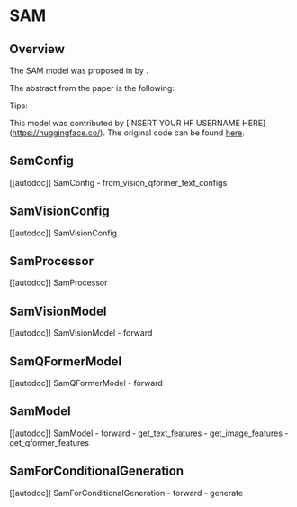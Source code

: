 <!--Copyright 2023 The HuggingFace Team. All rights reserved.

Licensed under the Apache License, Version 2.0 (the "License"); you may not use this file except in compliance with
the License. You may obtain a copy of the License at

http://www.apache.org/licenses/LICENSE-2.0

Unless required by applicable law or agreed to in writing, software distributed under the License is distributed on
an "AS IS" BASIS, WITHOUT WARRANTIES OR CONDITIONS OF ANY KIND, either express or implied. See the License for the
specific language governing permissions and limitations under the License.
-->

# SAM

## Overview

The SAM model was proposed in [<INSERT PAPER NAME HERE>](<INSERT PAPER LINK HERE>) by <INSERT AUTHORS HERE>.
<INSERT SHORT SUMMARY HERE>

The abstract from the paper is the following:

*<INSERT PAPER ABSTRACT HERE>*

Tips:

<INSERT TIPS ABOUT MODEL HERE>

This model was contributed by [INSERT YOUR HF USERNAME HERE](https://huggingface.co/<INSERT YOUR HF USERNAME HERE>).
The original code can be found [here](<INSERT LINK TO GITHUB REPO HERE>).


## SamConfig

[[autodoc]] SamConfig
    - from_vision_qformer_text_configs

## SamVisionConfig

[[autodoc]] SamVisionConfig


## SamProcessor

[[autodoc]] SamProcessor

## SamVisionModel

[[autodoc]] SamVisionModel
    - forward

## SamQFormerModel

[[autodoc]] SamQFormerModel
    - forward

## SamModel

[[autodoc]] SamModel
    - forward
    - get_text_features
    - get_image_features
    - get_qformer_features

## SamForConditionalGeneration

[[autodoc]] SamForConditionalGeneration
    - forward
    - generate